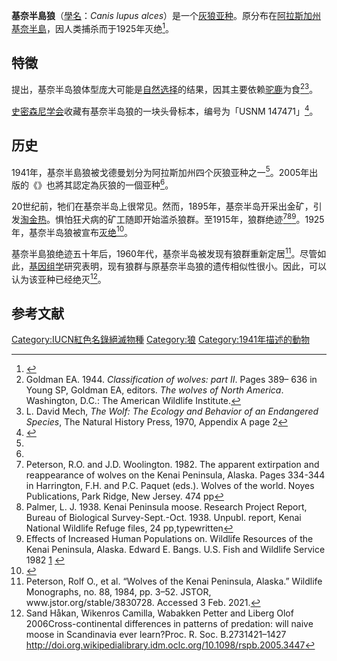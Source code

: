 {{Subspeciesbox
| fossil_range = {{Fossil range|0.81|0}}<small>中[[更新世|更新世]]至1915年
| name = 基奈半島狼
| image = The_Wolves_of_North_America_%281944%29_C._l._alces_%E2%99%82.jpg
| status = EX
| status_system = iucn3.1
| trend =s table
| genus = Canis
| species = lupus
| species_link = Gray wolf
| subspecies = alces
| authority = Goldman, 1941<ref name=goldman1941>Goldman, E. A. 1941 Sep 30. [https://archive.org/stream/proceedingsofbi541941biol#page/108/mode/2up Proceedings of the Biological Society of Washington. 54: 109.]</ref><ref>{{ITIS|id=726810 |taxon=''Canis lupus alces'' Goldman, 1941}}</ref>
| range_map = North American gray wolf subspecies distribution according to Goldman (1944) & MSW3 (2005).png
| range_map_caption = 灰狼亚种在[[北美洲|北美洲]]的分布
}}

'''基奈半島狼'''（[[學名|學名]]：''Canis lupus alces''）是一个[[灰狼|灰狼]][[亚种|亚种]]。原分布在[[阿拉斯加州|阿拉斯加州]][[基奈半島|基奈半島]]，因人类捕杀而于1925年灭绝<ref>{{cite journal|url=http://www.msb.unm.edu/mammals/publications/Weckworth%20et%20al%202005%20Mol%20Ecology%20Wolves.pdf|title=A Signal for Independent Coastal and Continental histories among North American wolves|journal=Molecular Ecology|volume=14|year=2005|doi=10.1111/j.1365-294X.2005.02461.x|last1=Weckworth|first1=Byron V.|last2=Talbot|first2=Sandra|last3=Sage|first3=George K.|last4=Person|first4=David K.|last5=Cook|first5=Joseph|issue=4|pages=917–31|pmid=15773925|access-date=2021-02-02|archive-date=2010-06-19|archive-url=https://web.archive.org/web/20100619103640/http://www.msb.unm.edu/mammals/publications/Weckworth%20et%20al%202005%20Mol%20Ecology%20Wolves.pdf}}</ref>。

== 特徵 ==
{{tsl|en|Edward Alphonso Goldman|爱德华·阿方索·戈德曼}}提出，基奈半岛狼体型庞大可能是[[自然选择|自然选择]]的结果，因其主要依赖[[驼鹿|驼鹿]]为食<ref>Goldman EA. 1944. ''Classification of wolves: part II''. Pages 389–
636 in Young SP, Goldman EA, editors. ''The wolves of North America''. Washington, D.C.: The American Wildlife Institute.</ref><ref>L. David Mech, ''The Wolf: The Ecology and Behavior of an Endangered Species'', The Natural History Press, 1970, Appendix A page 2</ref>。

[[史密森尼学会|史密森尼学会]]收藏有基奈半岛狼的一块头骨标本，编号为「USNM 147471」<ref>{{cite web|author=Smithsonian National Museum of Natural History|title=Canis lupus alces Goldman, 1941|url=http://n2t.net/ark:/65665/3aa177c7a-4f98-41be-87e0-06657f819a8d}}</ref>。

== 历史 ==
1941年，基奈半島狼被戈德曼划分为阿拉斯加州四个灰狼亚种之一<ref name=goldman1941/>。2005年出版的《{{le|世界哺乳動物|Mammal Species of the World}}》也將其認定為灰狼的一個亚种<ref name=wozencraft2005/>。

20世纪前，牠们在基奈半岛上很常见。然而，1895年，基奈半岛开采出金矿，引发[[淘金热|淘金热]]。惧怕狂犬病的矿工随即开始滥杀狼群。至1915年，狼群绝迹<ref>Peterson, R.O. and J.D. Woolington. 1982. The apparent extirpation and reappearance of wolves on the Kenai Peninsula, Alaska. Pages 334-344 in Harrington, F.H. and P.C. Paquet (eds.). Wolves of the world. Noyes Publications, Park Ridge, New Jersey. 474 pp</ref><ref>Palmer, L. J. 1938. Kenai Peninsula moose. Research Project Report, Bureau of Biological Survey-Sept.-Oct. 1938. Unpubl. report, Kenai National Wildlife Refuge files, 24 pp,typewritten</ref><ref>Effects of Increased Human Populations on. Wildlife Resources of the Kenai Peninsula, Alaska. Edward E. Bangs. U.S. Fish and Wildlife Service 1982 [http://digitalcommons.unl.edu/cgi/viewcontent.cgi?article=1035&context=usfwspubs] {{Wayback|url=http://digitalcommons.unl.edu/cgi/viewcontent.cgi?article=1035&context=usfwspubs |date=20181107104323 }}</ref>。1925年，基奈半岛狼被宣布[[灭绝|灭绝]]<ref name=bergman2003>{{cite book |author=Charles Bergman |title=Wild Echoes: Encounters With the Most Endangered Animals in North America |url=https://books.google.com/books?id=uOhKYhvOb54C&pg=PA256 |year=2003 |publisher=University of Illinois Press |isbn=978-0-252-07125-6 |pages=256– |access-date=2021-02-02 |archive-date=2020-08-02 |archive-url=https://web.archive.org/web/20200802192005/https://books.google.com/books?id=uOhKYhvOb54C&pg=PA256 }}</ref>。

基奈半島狼绝迹五十年后，1960年代，基奈半岛被发现有狼群重新定居<ref>Peterson, Rolf O., et al. “Wolves of the Kenai Peninsula, Alaska.” Wildlife Monographs, no. 88, 1984, pp. 3–52. JSTOR, www.jstor.org/stable/3830728. Accessed 3 Feb. 2021.</ref>。尽管如此，[[基因组学|基因组学]]研究表明，现有狼群与原基奈半岛狼的遗传相似性很小。因此，可以认为该亚种已经绝灭<ref>Sand Håkan, Wikenros Camilla, Wabakken Petter and Liberg Olof 2006Cross-continental differences in patterns of predation: will naive moose in Scandinavia ever learn?Proc. R. Soc. B.2731421–1427
http://doi.org.wikipedialibrary.idm.oclc.org/10.1098/rspb.2005.3447</ref>。

== 参考文献 ==
{{reflist|refs=
<ref name=wozencraft2005>{{MSW3 Wozencraft|id=14000751|pages=575–577}} url=https://books.google.com/books?id=JgAMbNSt8ikC&pg=PA576</ref><!--Note: the url must be kept outside of the MSW3 template for the link to arrive on the correct page-->
}}

{{已滅絕犬科}}
{{Taxonbar|from=Q428078}}

[[Category:IUCN紅色名錄絕滅物種|Category:IUCN紅色名錄絕滅物種]]
[[Category:狼|Category:狼]]
[[Category:1941年描述的動物|Category:1941年描述的動物]]